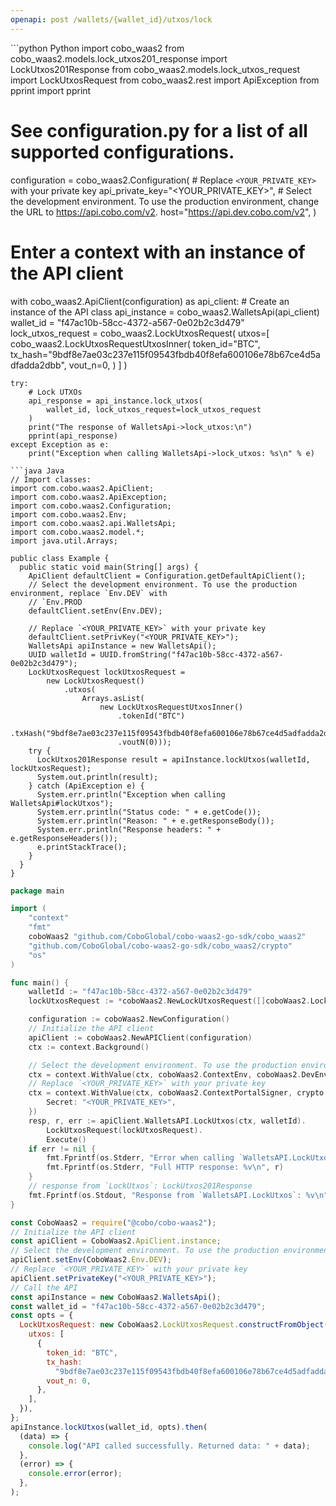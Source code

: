 ```yaml
---
openapi: post /wallets/{wallet_id}/utxos/lock
---
```


<RequestExample>
```python Python
import cobo_waas2
from cobo_waas2.models.lock_utxos201_response import LockUtxos201Response
from cobo_waas2.models.lock_utxos_request import LockUtxosRequest
from cobo_waas2.rest import ApiException
from pprint import pprint

# See configuration.py for a list of all supported configurations.
configuration = cobo_waas2.Configuration(
    # Replace `<YOUR_PRIVATE_KEY>` with your private key
    api_private_key="<YOUR_PRIVATE_KEY>",
    # Select the development environment. To use the production environment, change the URL to https://api.cobo.com/v2.
    host="https://api.dev.cobo.com/v2",
)
# Enter a context with an instance of the API client
with cobo_waas2.ApiClient(configuration) as api_client:
    # Create an instance of the API class
    api_instance = cobo_waas2.WalletsApi(api_client)
    wallet_id = "f47ac10b-58cc-4372-a567-0e02b2c3d479"
    lock_utxos_request = cobo_waas2.LockUtxosRequest(
        utxos=[
            cobo_waas2.LockUtxosRequestUtxosInner(
                token_id="BTC",
                tx_hash="9bdf8e7ae03c237e115f09543fbdb40f8efa600106e78b67ce4d5adfadda2dbb",
                vout_n=0,
            )
        ]
    )

    try:
        # Lock UTXOs
        api_response = api_instance.lock_utxos(
            wallet_id, lock_utxos_request=lock_utxos_request
        )
        print("The response of WalletsApi->lock_utxos:\n")
        pprint(api_response)
    except Exception as e:
        print("Exception when calling WalletsApi->lock_utxos: %s\n" % e)

```
```java Java
// Import classes:
import com.cobo.waas2.ApiClient;
import com.cobo.waas2.ApiException;
import com.cobo.waas2.Configuration;
import com.cobo.waas2.Env;
import com.cobo.waas2.api.WalletsApi;
import com.cobo.waas2.model.*;
import java.util.Arrays;

public class Example {
  public static void main(String[] args) {
    ApiClient defaultClient = Configuration.getDefaultApiClient();
    // Select the development environment. To use the production environment, replace `Env.DEV` with
    // `Env.PROD
    defaultClient.setEnv(Env.DEV);

    // Replace `<YOUR_PRIVATE_KEY>` with your private key
    defaultClient.setPrivKey("<YOUR_PRIVATE_KEY>");
    WalletsApi apiInstance = new WalletsApi();
    UUID walletId = UUID.fromString("f47ac10b-58cc-4372-a567-0e02b2c3d479");
    LockUtxosRequest lockUtxosRequest =
        new LockUtxosRequest()
            .utxos(
                Arrays.asList(
                    new LockUtxosRequestUtxosInner()
                        .tokenId("BTC")
                        .txHash("9bdf8e7ae03c237e115f09543fbdb40f8efa600106e78b67ce4d5adfadda2dbb")
                        .voutN(0)));
    try {
      LockUtxos201Response result = apiInstance.lockUtxos(walletId, lockUtxosRequest);
      System.out.println(result);
    } catch (ApiException e) {
      System.err.println("Exception when calling WalletsApi#lockUtxos");
      System.err.println("Status code: " + e.getCode());
      System.err.println("Reason: " + e.getResponseBody());
      System.err.println("Response headers: " + e.getResponseHeaders());
      e.printStackTrace();
    }
  }
}

```
```go Go
package main

import (
	"context"
	"fmt"
	coboWaas2 "github.com/CoboGlobal/cobo-waas2-go-sdk/cobo_waas2"
	"github.com/CoboGlobal/cobo-waas2-go-sdk/cobo_waas2/crypto"
	"os"
)

func main() {
	walletId := "f47ac10b-58cc-4372-a567-0e02b2c3d479"
	lockUtxosRequest := *coboWaas2.NewLockUtxosRequest([]coboWaas2.LockUtxosRequestUtxosInner{*coboWaas2.NewLockUtxosRequestUtxosInner("BTC", "9bdf8e7ae03c237e115f09543fbdb40f8efa600106e78b67ce4d5adfadda2dbb", int32(0))})

	configuration := coboWaas2.NewConfiguration()
	// Initialize the API client
	apiClient := coboWaas2.NewAPIClient(configuration)
	ctx := context.Background()

	// Select the development environment. To use the production environment, replace coboWaas2.DevEnv with coboWaas2.ProdEnv
	ctx = context.WithValue(ctx, coboWaas2.ContextEnv, coboWaas2.DevEnv)
	// Replace `<YOUR_PRIVATE_KEY>` with your private key
	ctx = context.WithValue(ctx, coboWaas2.ContextPortalSigner, crypto.Ed25519Signer{
		Secret: "<YOUR_PRIVATE_KEY>",
	})
	resp, r, err := apiClient.WalletsAPI.LockUtxos(ctx, walletId).
		LockUtxosRequest(lockUtxosRequest).
		Execute()
	if err != nil {
		fmt.Fprintf(os.Stderr, "Error when calling `WalletsAPI.LockUtxos``: %v\n", err)
		fmt.Fprintf(os.Stderr, "Full HTTP response: %v\n", r)
	}
	// response from `LockUtxos`: LockUtxos201Response
	fmt.Fprintf(os.Stdout, "Response from `WalletsAPI.LockUtxos`: %v\n", resp)
}

```
```javascript JavaScript
const CoboWaas2 = require("@cobo/cobo-waas2");
// Initialize the API client
const apiClient = CoboWaas2.ApiClient.instance;
// Select the development environment. To use the production environment, replace `Env.DEV` with `Env.PROD`
apiClient.setEnv(CoboWaas2.Env.DEV);
// Replace `<YOUR_PRIVATE_KEY>` with your private key
apiClient.setPrivateKey("<YOUR_PRIVATE_KEY>");
// Call the API
const apiInstance = new CoboWaas2.WalletsApi();
const wallet_id = "f47ac10b-58cc-4372-a567-0e02b2c3d479";
const opts = {
  LockUtxosRequest: new CoboWaas2.LockUtxosRequest.constructFromObject({
    utxos: [
      {
        token_id: "BTC",
        tx_hash:
          "9bdf8e7ae03c237e115f09543fbdb40f8efa600106e78b67ce4d5adfadda2dbb",
        vout_n: 0,
      },
    ],
  }),
};
apiInstance.lockUtxos(wallet_id, opts).then(
  (data) => {
    console.log("API called successfully. Returned data: " + data);
  },
  (error) => {
    console.error(error);
  },
);

```
</RequestExample>